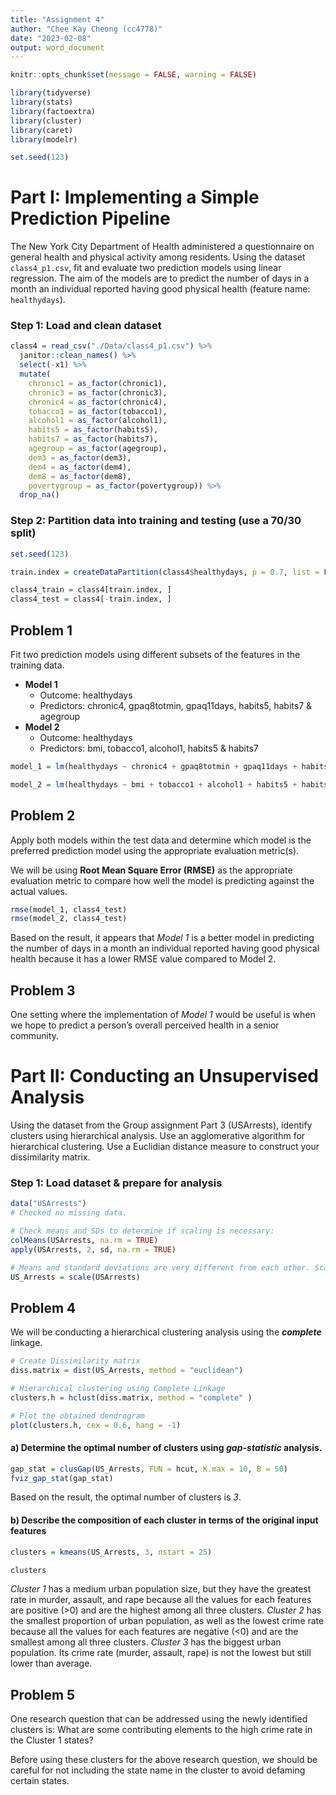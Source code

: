 ```yaml
---
title: "Assignment 4"
author: "Chee Kay Cheong (cc4778)"
date: "2023-02-08"
output: word_document
---
```


```r
knitr::opts_chunk$set(message = FALSE, warning = FALSE)

library(tidyverse)
library(stats)
library(factoextra)
library(cluster)
library(caret)
library(modelr)

set.seed(123)
```

# Part I: Implementing a Simple Prediction Pipeline

The New York City Department of Health administered a questionnaire on general health and physical activity among residents. Using the dataset `class4_p1.csv`, fit and evaluate two prediction models using linear regression. The aim of the models are to predict the number of days in a month an individual reported having good physical health (feature name: `healthydays`).

### Step 1: Load and clean dataset
```r
class4 = read_csv("./Data/class4_p1.csv") %>% 
  janitor::clean_names() %>% 
  select(-x1) %>% 
  mutate(
    chronic1 = as_factor(chronic1),
    chronic3 = as_factor(chronic3),
    chronic4 = as_factor(chronic4),
    tobacco1 = as_factor(tobacco1),
    alcohol1 = as_factor(alcohol1),
    habits5 = as_factor(habits5),
    habits7 = as_factor(habits7),
    agegroup = as_factor(agegroup),
    dem3 = as_factor(dem3),
    dem4 = as_factor(dem4),
    dem8 = as_factor(dem8),
    povertygroup = as_factor(povertygroup)) %>% 
  drop_na()
```

### Step 2: Partition data into training and testing (use a 70/30 split)
```r
set.seed(123)

train.index = createDataPartition(class4$healthydays, p = 0.7, list = FALSE)

class4_train = class4[train.index, ]
class4_test = class4[-train.index, ]
```
 
## Problem 1

Fit two prediction models using  different subsets of the features in the training data.

* **Model 1**
  * Outcome: healthydays
  * Predictors: chronic4, gpaq8totmin, gpaq11days, habits5, habits7 & agegroup
  
* **Model 2**
  * Outcome: healthydays
  * Predictors: bmi, tobacco1, alcohol1, habits5 & habits7 
  
```r
model_1 = lm(healthydays ~ chronic4 + gpaq8totmin + gpaq11days + habits5 + habits7 + agegroup, data = class4_train)

model_2 = lm(healthydays ~ bmi + tobacco1 + alcohol1 + habits5 + habits7, data = class4_train)
```

## Problem 2

Apply both models within the test data and determine which model is the preferred prediction model using the appropriate evaluation metric(s). 

We will be using **Root Mean Square Error (RMSE)** as the appropriate evaluation metric to compare how well the model is predicting against the actual values.
```r
rmse(model_1, class4_test)
rmse(model_2, class4_test)
```
Based on the result, it appears that *Model 1* is a better model in predicting the number of days in a month an individual reported having good physical health because it has a lower RMSE value compared to Model 2.

## Problem 3

One setting where the implementation of *Model 1* would be useful is when we hope to predict a person's overall perceived health in a senior community.  

# Part II: Conducting an Unsupervised Analysis

Using the dataset from the Group assignment Part 3 (USArrests), identify clusters using hierarchical analysis. Use an agglomerative algorithm for hierarchical clustering. Use a Euclidian distance measure to construct your dissimilarity matrix.

### Step 1: Load dataset & prepare for analysis
```r
data("USArrests")
# Checked no missing data.

# Check means and SDs to determine if scaling is necessary:
colMeans(USArrests, na.rm = TRUE)
apply(USArrests, 2, sd, na.rm = TRUE)

# Means and standard deviations are very different from each other. Scaling is needed.
US_Arrests = scale(USArrests)
```

## Problem 4

We will be conducting a hierarchical clustering analysis using the ***complete*** linkage.
```r
# Create Dissimilarity matrix
diss.matrix = dist(US_Arrests, method = "euclidean")

# Hierarchical clustering using Complete Linkage
clusters.h = hclust(diss.matrix, method = "complete" )

# Plot the obtained dendrogram
plot(clusters.h, cex = 0.6, hang = -1)
```

#### a) Determine the optimal number of clusters using ***gap-statistic*** analysis.
```r
gap_stat = clusGap(US_Arrests, FUN = hcut, K.max = 10, B = 50)
fviz_gap_stat(gap_stat)
```

Based on the result, the optimal number of clusters is *3*.

#### b) Describe the composition of each cluster in terms of the original input features
```r
clusters = kmeans(US_Arrests, 3, nstart = 25)

clusters
```
 
*Cluster 1* has a medium urban population size, but they have the greatest rate in murder, assault, and rape because all the values for each features are positive (>0) and are the highest among all three clusters. 
*Cluster 2* has the smallest proportion of urban population, as well as the lowest crime rate because all the values for each features are negative (<0) and are the smallest among all three clusters.
*Cluster 3* has the biggest urban population. Its crime rate (murder, assault, rape) is not the lowest but still lower than average. 

## Problem 5

One research question that can be addressed using the newly identified clusters is:
What are some contributing elements to the high crime rate in the Cluster 1 states?

Before using these clusters for the above research question, we should be careful for not including the state name in the cluster to avoid defaming certain states.
